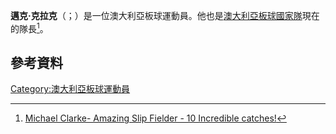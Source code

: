 {{Orphan|time=2015-07-16T03:43:20+00:00}}

'''邁克·克拉克'''（{{lang-en|Michael Clarke}}；{{bd|1981年|4月2日}}）是一位澳大利亞板球運動員。他也是[[澳大利亞板球國家隊|澳大利亞板球國家隊]]現在的隊長<ref>[https://www.youtube.com/watch?v=Y72qptHWgEU Michael Clarke- Amazing Slip Fielder - 10 Incredible catches!]</ref>。
==參考資料==
{{reflist}}

{{DEFAULTSORT:Clarke}}
[[Category:澳大利亞板球運動員|Category:澳大利亞板球運動員]]
{{australia-bio-stub}}
